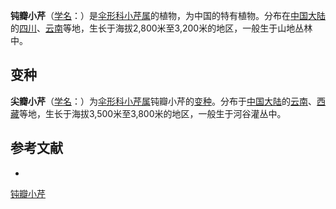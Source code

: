 {{NoteTA|G1=LS}}
{{Speciesbox
| name = 钝瓣小芹
| status = 
| status_system = 
| image = 
| genus = Sinocarum
| species = cruciatum
| authority = (Franch.) Wolff
| subdivision_ranks =[[变种|变种]]
| subdivision =
* 钝瓣小芹 ''S. c.'' var. ''cruciatum''
* 尖瓣小芹 ''S. c.'' var. ''linearilobum''
}}

'''钝瓣小芹'''（[[学名|学名]]：{{lang|la|''Sinocarum cruciatum''}}）是[[伞形科|伞形科]][[小芹属|小芹属]]的植物，为中国的特有植物。分布在[[中国大陆|中国大陆]]的[[四川|四川]]、[[云南|云南]]等地，生长于海拔2,800米至3,200米的地区，一般生于山地丛林中。

== 变种 ==
'''尖瓣小芹'''（[[学名|学名]]：{{lang|la|''Sinocarum cruciatum'' var. ''linearilobum''}}）为[[伞形科|伞形科]][[小芹属|小芹属]]钝瓣小芹的[[变种|变种]]。分布于[[中国大陆|中国大陆]]的[[云南|云南]]、[[西藏|西藏]]等地，生长于海拔3,500米至3,800米的地区，一般生于河谷灌丛中。

== 参考文献 ==
<div class="references-small">
* {{FRPS|钝瓣小芹}}
</div>
{{Taxonbar|from=Q15232024}}

[[Category:小芹属|钝瓣小芹]]


{{Apiales-stub}}